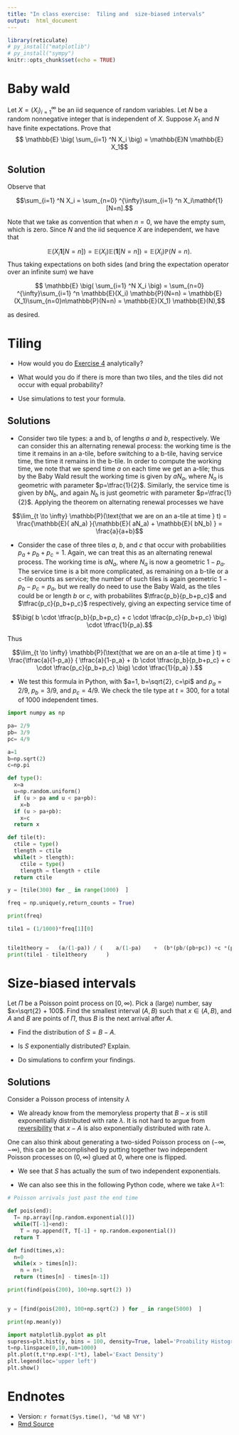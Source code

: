 ```yaml
---
title: "In class exercise:  Tiling and  size-biased intervals"
output:  html_document
---
```



```r
library(reticulate)
# py_install("matplotlib")
# py_install("sympy")
knitr::opts_chunk$set(echo = TRUE)
```


# Baby wald

Let $X=(X_i)_{i=1}^{\infty}$ be an iid sequence of random variables.  Let $N$ be a random nonnegative integer that is independent of $X$.  Suppose $X_1$ and $N$ have finite expectations. Prove that
$$ \mathbb{E} \big( \sum_{i=1} ^N X_i \big)  = \mathbb{E}N \mathbb{E} X_1$$

## Solution

Observe that 

$$\sum_{i=1} ^N X_i  =  \sum_{n=0} ^{\infty}\sum_{i=1} ^n X_i\mathbf{1}[N=n].$$

Note that we take as convention that when $n=0$, we have the empty sum, which is zero. Since $N$ and the iid sequence $X$ are independent, we have that

$$\mathbb{E}(X_i \mathbf{1}[N=n] ) = \mathbb{E}(X_i) \mathbb{E}(\mathbf{1}[N=n] ) =  \mathbb{E}(X_i) \mathbb{P}(N=n).$$
Thus taking expectations on both sides (and bring the expectation operator over an infinite sum) we have 

$$ \mathbb{E} \big( \sum_{i=1} ^N X_i \big) = \sum_{n=0} ^{\infty}\sum_{i=1} ^n \mathbb{E}(X_i) \mathbb{P}(N=n) = \mathbb{E}(X_1)\sum_{n=0}n\mathbb{P}(N=n) = \mathbb{E}(X_1) \mathbb{E}(N),$$

as desired.


# Tiling

*  How would you do [Exercise 4](https://tsoo-math.github.io/ucl/QHW6.1-sols.html) analytically? 



*  What would you do if there is more than two tiles, and the tiles did not occur with equal probability?

* Use simulations to test your formula.  


## Solutions

* Consider two tile types: a and b, of lengths $a$ and $b$, respectively.    We can consider this an alternating renewal process: the working time is the time it remains in an a-tile, before switching to a b-tile, having service time, the time it remains in the b-tile. In order to compute the working time, we note that we spend time $a$ on each time we get an a-tile; thus by the Baby Wald result the working time is given by $aN_a$, where $N_a$ is geometric with parameter $p=\tfrac{1}{2}$.   Similarly, the service time is given by $bN_b$, and again $N_b$ is just geometric with parameter $p=\tfrac{1}{2}$.   Applying the theorem on alternating renewal processes we have 

$$\lim_{t \to \infty} \mathbb{P}(\text{that we are on an a-tile at time } t) = \frac{\mathbb{E}( aN_a) }{\mathbb{E}( aN_a) + \mathbb{E}( bN_b) } = \frac{a}{a+b}$$


*  Consider the case of three tiles $a$, $b$, and $c$ that occur with probabilities $p_a + p_b + p_c =1$.  Again, we can treat this as an alternating renewal process.  The working time is $aN_a$, where $N_a$ is now a geometric $1-p_a$.  The service time is a bit more complicated, as remaining on a b-tile or a c-tile counts as service; the number of such tiles is again geometric $1-p_b-p_c = p_a$, but we really do need to use the Baby Wald, as the tiles could be or length $b$ or $c$, with probabilites $\tfrac{p_b}{p_b+p_c}$ and $\tfrac{p_c}{p_b+p_c}$ respectively, giving an expecting service time of 

$$\big( b \cdot \tfrac{p_b}{p_b+p_c} + c \cdot \tfrac{p_c}{p_b+p_c} \big) \cdot \tfrac{1}{p_a}.$$

Thus

$$\lim_{t \to \infty} \mathbb{P}(\text{that we are on an a-tile at time } t) = \frac{\tfrac{a}{1-p_a}} { \tfrac{a}{1-p_a}  +  (b \cdot \tfrac{p_b}{p_b+p_c} + c \cdot \tfrac{p_c}{p_b+p_c} \big) \cdot \tfrac{1}{p_a} }.$$

*  We test this formula in Python, with $a=1, b=\sqrt{2}, c=\pi$ and $p_a = 2/9$, $p_b=3/9$, and $p_c = 4/9$.  We check the tile type at  $t=300$, for a total of $1000$ independent times. 

```python
import numpy as np

pa= 2/9
pb= 3/9
pc= 4/9

a=1
b=np.sqrt(2)
c=np.pi

def type():
  x=a
  u=np.random.uniform()
  if (u > pa and u < pa+pb):
    x=b
  if (u > pa+pb):
    x=c
  return x

def tile(t):
  ctile = type()
  tlength = ctile
  while(t > tlength):
    ctile = type()
    tlength = tlength + ctile
  return ctile

y = [tile(300) for _ in range(1000)  ]

freq = np.unique(y,return_counts = True)

print(freq)

tile1 = (1/1000)*freq[1][0]


tile1theory =   (a/(1-pa)) / (    a/(1-pa)    +  (b*(pb/(pb+pc)) +c *(pc/(pb + pc)))*(1/pa)                   ) 
print(tile1 - tile1theory      )

```




# Size-biased intervals

Let $\Pi$ be a Poisson point process on $[0, \infty)$.  Pick a (large)  number, say $x=\sqrt{2} + 100$.    Find the smallest interval $(A,B)$ such that $x \in (A,B)$, and $A$ and $B$ are points of $\Pi$, thus $B$ is the next arrival after $A$.       

*  Find the distribution of $S=B - A$.   

*  Is $S$ exponentially distributed?  Explain.

*  Do simulations to confirm your findings. 


## Solutions

Consider a Poisson process of intensity $\lambda$

*  We already know from the memoryless property that $B-x$ is still exponentially distributed with rate $\lambda$.  It is not hard to argue from [reversibility](https://tsoo-math.github.io/ucl/QHW8.1.html) that $x-A$ is also exponentially distributed with rate $\lambda$.  

One can also think about generating a two-sided Poisson process on $(-\infty, -\infty)$, this can be accomplished by putting together two independent Poisson processes on $(0, \infty)$ glued at $0$, where one is flipped.

*  We see that $S$ has actually the sum of two independent exponentials.  

*  We can also see this in the following Python code, where we take $\lambda$=1:

```python

# Poisson arrivals just past the end time

def pois(end):
  T= np.array([np.random.exponential()])
  while(T[-1]<end):
    T = np.append(T, T[-1] + np.random.exponential())
  return T

def find(times,x):
  n=0
  while(x > times[n]):
    n = n+1
  return (times[n] - times[n-1])

print(find(pois(200), 100+np.sqrt(2) ))


y = [find(pois(200), 100+np.sqrt(2) ) for _ in range(5000)  ]

print(np.mean(y))

import matplotlib.pyplot as plt
supress=plt.hist(y, bins = 100, density=True, label='Proability Histogram') 
t=np.linspace(0,10,num=1000)
plt.plot(t,t*np.exp(-1*t), label='Exact Density')
plt.legend(loc='upper left')
plt.show()


```

#  Endnotes

* Version: `r format(Sys.time(), '%d %B %Y')`
* [Rmd Source](https://tsoo-math.github.io/ucl2/week14-sols.Rmd)
<br>
<br>
<br>
